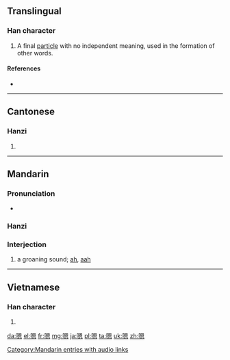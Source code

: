 ==Translingual==

===Han character===
{{Han char|rn=30|rad=口|as=10|sn=13|four=6603<sub>0</sub>|canj=口田大心 (RWKP)|ids=⿰[[口]][[恩]]}}

# A final [[particle]] with no independent meaning, used in the formation of other words.

====References====
* {{Han ref|kx=0204.111|hdz=10668.030|uh=55EF|ud=21999|bh=B6E2|bd=46818}}

----

==Cantonese==

===Hanzi===
{{yue-hanzi|jyut=|y=ng2}}

# {{defn|lang=yue|sort=口10}}

----

==Mandarin==

===Pronunciation===
* {{audio|zh-ng.ogg|audio}}

===Hanzi===
{{cmn-hanzi|pin=[[ń]] ([[n2]]), [[ēn]] ([[en1]])|wg=n<sup>2</sup>, ng<sup>4</sup>}}

===Interjection===
{{cmn-interj|ts|pin=ēn|pint=en1|rs=口10}}

# a groaning sound; [[ah]], [[aah]]

[[Category:Mandarin entries with audio links]]

----

==Vietnamese==

===Han character===
{{vi-hantu|[[ân]]|rs=口10}}

# {{defn|lang=vi|sort=口10}}

[[da:嗯]]
[[el:嗯]]
[[fr:嗯]]
[[mg:嗯]]
[[ja:嗯]]
[[pl:嗯]]
[[ta:嗯]]
[[uk:嗯]]
[[zh:嗯]]
